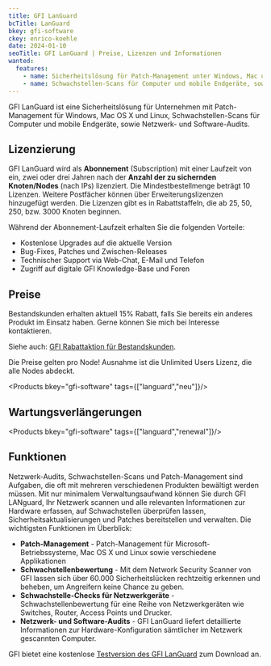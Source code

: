 ```yaml
---
title: GFI LanGuard
bcTitle: LanGuard
bkey: gfi-software
ckey: enrico-koehle
date: 2024-01-10
seoTitle: GFI LanGuard | Preise, Lizenzen und Informationen
wanted:
  features:
    - name: Sicherheitslösung für Patch-Management unter Windows, Mac und Linux
    - name: Schwachstellen-Scans für Computer und mobile Endgeräte, sowie Netzwerk- und Software-Audits
---
```




<Intro>

  GFI LanGuard ist eine Sicherheitslösung für Unternehmen mit Patch-Management für Windows, Mac OS X und Linux, Schwachstellen-Scans für Computer und mobile Endgeräte, sowie Netzwerk- und Software-Audits.



</Intro>

<TOC />



## Lizenzierung

  GFI LanGuard wird als **Abonnement** (Subscription) mit einer Laufzeit von ein, zwei oder drei Jahren nach der **Anzahl der zu sichernden Knoten/Nodes** (nach IPs) lizenziert.
  Die Mindestbestellmenge beträgt 10 Lizenzen. Weitere Postfächer können über Erweiterungslizenzen hinzugefügt werden. Die Lizenzen gibt es in Rabattstaffeln, die ab 25, 50, 250, bzw. 3000 Knoten beginnen.

  Während der Abonnement-Laufzeit erhalten Sie die folgenden Vorteile:

- Kostenlose Upgrades auf die aktuelle Version
- Bug-Fixes, Patches und Zwischen-Releases
- Technischer Support via Web-Chat, E-Mail und Telefon
- Zugriff auf digitale GFI Knowledge-Base und Foren



## Preise

<Info>

Bestandskunden erhalten aktuell 15% Rabatt, falls Sie bereits ein anderes Produkt im Einsatz haben. Gerne können Sie mich bei Interesse kontaktieren.

Siehe auch: [GFI Rabattaktion für Bestandskunden](/hersteller/gfi-software/#rabattaktion-für-bestandskunden).

</Info>


 Die Preise gelten pro Node! Ausnahme ist die Unlimited Users Lizenz, die alle Nodes abdeckt.

<Products bkey="gfi-software" tags={["languard","neu"]}/>


## Wartungsverlängerungen


<Products bkey="gfi-software" tags={["languard","renewal"]}/>


## Funktionen

  Netzwerk-Audits, Schwachstellen-Scans und Patch-Management sind Aufgaben, die oft mit mehreren verschiedenen Produkten bewältigt werden müssen. Mit nur minimalem Verwaltungsaufwand können Sie durch GFI LANguard, Ihr Netzwerk scannen und alle relevanten Informationen zur Hardware erfassen, auf Schwachstellen überprüfen lassen, Sicherheitsaktualisierungen und Patches bereitstellen und verwalten. Die wichtigsten Funktionen im Überblick:

-  **Patch-Management** - Patch-Management für Microsoft-Betriebssysteme, Mac OS X und Linux sowie verschiedene Applikationen
-  **Schwachstellenbewertung** - Mit dem Network Security Scanner von GFI lassen sich über 60.000 Sicherheitslücken rechtzeitig erkennen und beheben, um Angreifern keine Chance zu geben.
-  **Schwachstelle-Checks für Netzwerkgeräte** - Schwachstellenbewertung für eine Reihe von Netzwerkgeräten wie Switches, Router, Access Points und Drucker.
-  **Netzwerk- und Software-Audits** - GFI LanGuard liefert detaillierte Informationen zur Hardware-Konfiguration sämtlicher im Netzwerk gescannten Computer.

 GFI bietet eine kostenlose [Testversion des GFI LanGuard](https://www.gfi.com/de/products-and-solutions/network-security-solutions/languard/request-a-demo) zum Download an.
